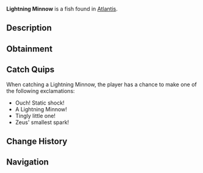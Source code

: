 {{FishInfobox
|image          = Lightning Minnow.png
|rarity         = Common
|sea            = First Sea
|location       = [[Atlantis]]
|sublocation    = 
|sources        = Fishing Rod
|radar_location = 
|xp             = 80
|weather        = Rain
|time           = Day
|season         = 
|bait           = Flakes
|base_weight    = 1.5
|base_value     = 120
|weight_range   = 1
|base_chance    = 75
|base_resil     = 70
}}
'''Lightning Minnow''' is a {{Rarity|Common}} fish found in [[Atlantis]].

== Description ==
{{Description|A tiny, energetic fish that seems to crackle with electricity. Their scales generate small static charges, making them tingle when caught.|Bestiary Entry}}

== Obtainment ==
{{Description|Found darting in schools through Zeus Pool.|Bestiary Hint}}
{{Fish Availability|
Atlantis/Zeus's Rod Room
|top_rods      = 
Training Rod\275109.17\74117.65;
Free Spirit Rod\221166.09\17658.1;
Leviathan's Fang Rod\216741.95\0;
Trident Rod\214548.86\14161.75;
Azure Of Lagoon\213592.66\19607.51;
Flimsy Rod\165343.44\30988.64;
Adventurer's Rod\178418.54\18575.98;
Nocturnal Rod\114617.9\88759.99;
No-Life Rod\200165.17\20111.25;
Seraphic Rod\178000.03\19955.93;
Verdant Shear Rod\185393.59\19349.46;
Blazebringer Rod\184997.6\18124.86;
Challenger's Rod\184473.74\18279.77;
Zeus Rod\183772.69\17602.49;
Depthseeker Rod\183281.66\17478.91;
Avalanche Rod\180821.02\15530.5;
Volcanic Rod\178907.86\17188.37;
Rod Of The Forgotten Fang\176256.61\18224.22;
Rod Of The Depths\176096.63\16554.96;
Rod Of The Exalted One\170175\15933.46;
Ethereal Prism Rod\169175.6\0;
Astralhook Rod\167524\0;
Steady Rod\85498.24\8295.69
|recommended   = Training Rod
}}

== Catch Quips ==
When catching a Lightning Minnow, the player has a chance to make one of the following exclamations:
* Ouch! Static shock!
* A Lightning Minnow!
* Tingly little one!
* Zeus' smallest spark!

== Change History ==
{{Change History|{{subst:Current Version}}}}

== Navigation ==
{{Fish Navbox|Atlantis}}